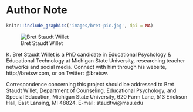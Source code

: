 # Author Note {-}

```r
knitr::include_graphics('images/bret-pic.jpg', dpi = NA)
```

![Bret Staudt Willet](images/bret-pic.jpg)  

K. Bret Staudt Willet is a PhD candidate in Educational Psychology & Educational Technology at Michigan State University, researching teacher networks and social media. Connect with him through his website, http://bretsw.com, or on Twitter: @bretsw.

Correspondence concerning this project should be addressed to Bret Staudt Willet, Department of Counseling, Educational Psychology, and Special Education, Michigan State University, 620 Farm Lane, 513 Erickson Hall, East Lansing, MI 48824. E-mail: staudtwi@msu.edu
